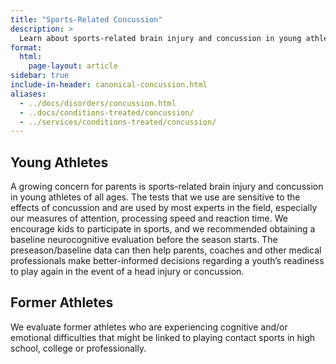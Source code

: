 ```yaml
---
title: "Sports-Related Concussion"
description: >
  Learn about sports-related brain injury and concussion in young athletes and former athletes.
format:
  html:
    page-layout: article
sidebar: true
include-in-header: canonical-concussion.html
aliases:
  - ../docs/disorders/concussion.html
  - ..docs/conditions-treated/concussion/
  - ../services/conditions-treated/concussion/
---
```


## Young Athletes

A growing concern for parents is sports-related brain injury and concussion in young athletes of all ages. The tests that we use are sensitive to the effects of concussion and are used by most experts in the field, especially our measures of attention, processing speed and reaction time. We encourage kids to participate in sports, and we recommended obtaining a baseline neurocognitive evaluation before the season starts. The preseason/baseline data can then help parents, coaches and other medical professionals make better-informed decisions regarding a youth’s readiness to play again in the event of a head injury or concussion.

## Former Athletes

We evaluate former athletes who are experiencing cognitive and/or emotional difficulties that might be linked to playing contact sports in high school, college or professionally.
